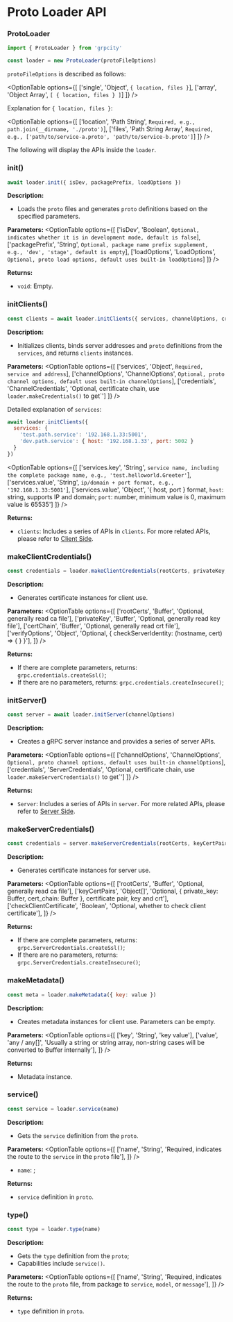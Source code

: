 
# Proto Loader API

### ProtoLoader

```js
import { ProtoLoader } from 'grpcity'

const loader = new ProtoLoader(protoFileOptions)
```

`protoFileOptions` is described as follows:

<OptionTable
  options={[
    ['single', 'Object', `{ location, files }`],
    ['array', 'Object Array', `[ { location, files } ]`]
  ]}
/>

Explanation for `{ location, files }`:

<OptionTable
  options={[
    ['location', 'Path String', `Required, e.g., path.join(__dirname, './proto')`],
    ['files', 'Path String Array', `Required, e.g., ['path/to/service-a.proto', 'path/to/service-b.proto']`]
  ]}
/>

The following will display the APIs inside the `loader`.

### init()

```js
await loader.init({ isDev, packagePrefix, loadOptions })
```

**Description:**
- Loads the `proto` files and generates `proto` definitions based on the specified parameters.

**Parameters:**
<OptionTable
  options={[
    ['isDev', 'Boolean', `Optional, indicates whether it is in development mode, default is false`],
    ['packagePrefix', 'String', `Optional, package name prefix supplement, e.g., 'dev', 'stage', default is empty`],
    ['loadOptions', 'LoadOptions', `Optional, proto load options, default uses built-in loadOptions`]
  ]}
/>

**Returns:**
- `void`: Empty.

### initClients()

```js
const clients = await loader.initClients({ services, channelOptions, credentials })
```

**Description:**
- Initializes clients, binds server addresses and `proto` definitions from the `services`, and returns `clients` instances.

**Parameters:**
<OptionTable
  options={[
    ['services', 'Object', `Required, service and address`],
    ['channelOptions', 'ChannelOptions', `Optional, proto channel options, default uses built-in channelOptions`],
    ['credentials', 'ChannelCredentials', 'Optional, certificate chain, use `loader.makeCredentials()` to get`']
  ]}
/>

Detailed explanation of `services`:

```js
await loader.initClients({
  services: {
    'test.path.service': '192.168.1.33:5001',
    'dev.path.service': { host: '192.168.1.33', port: 5002 }
  }
})
```

<OptionTable
  options={[
    ['services.key', 'String', `service name, including the complete package name, e.g., 'test.helloworld.Greeter'`],
    ['services.value', 'String', `ip/domain + port format, e.g., '192.168.1.33:5001'`],
    ['services.value', 'Object', '{ host, port } format, `host`: string, supports IP and domain; `port`: number, minimum value is 0, maximum value is 65535']
  ]}
/>

**Returns:**
- `clients`: Includes a series of APIs in `clients`. For more related APIs, please refer to [Client Side](/en/docs/apis/client-side).

### makeClientCredentials()

```js
const credentials = loader.makeClientCredentials(rootCerts, privateKey, certChain, verifyOptions)
```

**Description:**
- Generates certificate instances for client use.

**Parameters:**
<OptionTable
  options={[
    ['rootCerts', 'Buffer', 'Optional, generally read ca file'],
    ['privateKey', 'Buffer', 'Optional, generally read key file'],
    ['certChain', 'Buffer', 'Optional, generally read crt file'],
    ['verifyOptions', 'Object', 'Optional, { checkServerIdentity: (hostname, cert) => { } }'],
  ]}
/>

**Returns:**
- If there are complete parameters, returns: `grpc.credentials.createSsl()`;
- If there are no parameters, returns: `grpc.credentials.createInsecure()`;

### initServer()

```js
const server = await loader.initServer(channelOptions)
```

**Description:**
- Creates a gRPC server instance and provides a series of server APIs.

**Parameters:**
<OptionTable
  options={[
    ['channelOptions', 'ChannelOptions', `Optional, proto channel options, default uses built-in channelOptions`],
    ['credentials', 'ServerCredentials', 'Optional, certificate chain, use `loader.makeServerCredentials()` to get`']
  ]}
/>

**Returns:**
- `Server`: Includes a series of APIs in `server`. For more related APIs, please refer to [Server Side](/en/docs/apis/server-side).

### makeServerCredentials()

```js
const credentials = server.makeServerCredentials(rootCerts, keyCertPairs, checkClientCertificate)
```

**Description:**
- Generates certificate instances for server use.

**Parameters:**
<OptionTable
  options={[
    ['rootCerts', 'Buffer', 'Optional, generally read ca file'],
    ['keyCertPairs', 'Object[]', 'Optional, { private_key: Buffer, cert_chain: Buffer }, certificate pair, key and crt'],
    ['checkClientCertificate', 'Boolean', 'Optional, whether to check client certificate'],
  ]}
/>

**Returns:**
- If there are complete parameters, returns: `grpc.ServerCredentials.createSsl()`;
- If there are no parameters, returns: `grpc.ServerCredentials.createInsecure()`;

### makeMetadata()

```js
const meta = loader.makeMetadata({ key: value })
```

**Description:**
- Creates metadata instances for client use. Parameters can be empty.

**Parameters:**
<OptionTable
  options={[
    ['key', 'String', 'key value'],
    ['value', 'any / any[]', 'Usually a string or string array, non-string cases will be converted to Buffer internally'],
  ]}
/>

**Returns:**
- Metadata instance.

### service()

```js
const service = loader.service(name)
```

**Description:**
- Gets the `service` definition from the `proto`.

**Parameters:**
<OptionTable
  options={[
    ['name', 'String', 'Required, indicates the route to the `service` in the `proto` file'],
  ]}
/>
- `name`: ;

**Returns:**
- `service` definition in `proto`.

### type()

```js
const type = loader.type(name)
```

**Description:**
- Gets the `type` definition from the `proto`;
- Capabilities include `service()`.

**Parameters:**
<OptionTable
  options={[
    ['name', 'String', 'Required, indicates the route to the `proto` file, from package to `service`, `model`, or `message`'],
  ]}
/>

**Returns:**
- `type` definition in `proto`.
